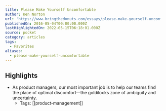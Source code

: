 ```yaml
---
title: Please Make Yourself Uncomfortable
author: Ken Norton
url: 'https://www.bringthedonuts.com/essays/please-make-yourself-uncomfortable.html'
publishedOn: 2016-05-04T00:00:00.000Z
lastHighlightedOn: 2022-05-15T06:18:01.000Z
source: pocket
category: articles
tags:
  - Favorites
aliases:
  - please-make-yourself-uncomfortable
---
```

## Highlights
- As product managers, our most important job is to help our teams find the place of optimal discomfort—the goldilocks zone of ambiguity and uncertainty.
    - Tags: [[product-management]]
